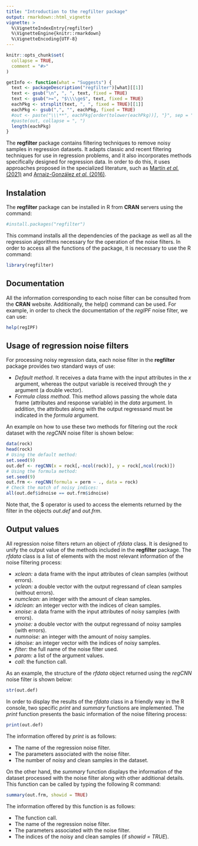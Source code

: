 ```yaml
---
title: "Introduction to the regfilter package"
output: rmarkdown::html_vignette
vignette: >
  %\VignetteIndexEntry{regfilter}
  %\VignetteEngine{knitr::rmarkdown}
  %\VignetteEncoding{UTF-8}
---
```


```r
knitr::opts_chunk$set(
  collapse = TRUE,
  comment = "#>"
)

getInfo <- function(what = "Suggests") {
  text <- packageDescription("regfilter")[what][[1]]
  text <- gsub("\n", ", ", text, fixed = TRUE)
  text <- gsub(">=", "$\\\\ge$", text, fixed = TRUE)
  eachPkg <- strsplit(text, ", ", fixed = TRUE)[[1]]
  eachPkg <- gsub(",", "", eachPkg, fixed = TRUE)
  #out <- paste("\\\**", eachPkg[order(tolower(eachPkg))], "}", sep = "")
  #paste(out, collapse = ", ")
  length(eachPkg)
}
```

<p style="text-align:justify;">

The **regfilter** package contains filtering techniques to remove noisy samples in regression datasets. It adapts classic and recent filtering techniques for use in regression problems, and it also incorporates methods specifically designed for regression data. In order to do this, it uses approaches proposed in the specialized literature, such as <a href="https://ieeexplore.ieee.org/document/9585469">Martín <i>et al.</i> (2021)</a> and <a href="https://doi.org/10.1016/j.eswa.2015.12.046">Arnaiz-González <i>et al.</i> (2016)</a>.

</p>

## Instalation

<p style="text-align:justify;">

The **regfilter** package can be installed in R from **CRAN** servers using the command:

</p>

```r
#install.packages("regfilter")
```

<p style="text-align:justify;">

This command installs all the dependencies of the package as well as all the regression algorithms necessary for the operation of the noise filters. In order to access all the functions of the package, it is necessary to use the R command:

</p>

```r
library(regfilter)
```

## Documentation

<p style="text-align:justify;">

All the information corresponding to each noise filter can be consulted from the **CRAN** website. Additionally, the help() command can be used. For example, in order to check the documentation of the <i>regIPF</i> noise filter, we can use:

</p>

```r
help(regIPF)
```

## Usage of regression noise filters

<p style="text-align:justify;">

For processing noisy regression data, each noise filter in the **regfilter** package provides two standard ways of use:

</p>

<p style="text-align:justify;">

<ul>

<li><i>Default method</i>. It receives a data frame with the input attributes in the <i>x</i> argument, whereas the output variable is received through the <i>y</i> argument (a double vector).</li>

<li><i>Formula class method</i>. This method allows passing the whole data frame (attributes and response variable) in the <i>data</i> argument. In addition, the attributes along with the output regressand must be indicated in the <i>formula</i> argument.</li>

</ul>

</p>

<p style="text-align:justify;">

An example on how to use these two methods for filtering out the <i>rock</i> dataset with the <i>regCNN</i> noise filter is shown below:

</p>

```r
data(rock)
head(rock)
# Using the default method:
set.seed(9)
out.def <- regCNN(x = rock[,-ncol(rock)], y = rock[,ncol(rock)])
# Using the formula method:
set.seed(9)
out.frm <- regCNN(formula = perm ~ ., data = rock)
# Check the match of noisy indices:
all(out.def$idnoise == out.frm$idnoise)
```

<p style="text-align:justify;">

Note that, the $\$$ operator is used to access the elements returned by the filter in the objects $out.def$ and $out.frm$.

</p>

## Output values

<p style="text-align:justify;">

All regression noise filters return an object of <i>rfdata</i> class. It is designed to unify the output value of the methods included in the **regfilter** package. The <i>rfdata</i> class is a list of elements with the most relevant information of the noise filtering process:

</p>

<ul>

<li><i>xclean:</i> a data frame with the input attributes of clean samples (without errors).</li>

<li><i>yclean:</i> a double vector with the output regressand of clean samples (without errors).</li>

<li><i>numclean:</i> an integer with the amount of clean samples.</li>

<li><i>idclean:</i> an integer vector with the indices of clean samples.</li>

<li><i>xnoise:</i> a data frame with the input attributes of noisy samples (with errors).</li>

<li><i>ynoise:</i> a double vector with the output regressand of noisy samples (with errors).</li>

<li><i>numnoise:</i> an integer with the amount of noisy samples.</li>

<li><i>idnoise:</i> an integer vector with the indices of noisy samples.</li>

<li><i>filter:</i> the full name of the noise filter used.</li>

<li><i>param:</i> a list of the argument values.</li>

<li><i>call:</i> the function call.</li>

</ul>

As an example, the structure of the <i>rfdata</i> object returned using the <i>regCNN</i> noise filter is shown below:

```r
str(out.def)
```

<p style="text-align:justify;">

In order to display the results of the <i>rfdata</i> class in a friendly way in the R console, two specific <i>print</i> and <i>summary</i> functions are implemented. The <i>print</i> function presents the basic information of the noise filtering process:

</p>

```r
print(out.def)
```

<p style="text-align:justify;">

The information offered by <i>print</i> is as follows:

<ul>

<li>The name of the regression noise filter.</li>

<li>The parameters associated with the noise filter.</li>

<li>The number of noisy and clean samples in the dataset.</li>

</ul>

</p>

<p style="text-align:justify;">

On the other hand, the <i>summary</i> function displays the information of the dataset processed with the noise filter along with other additional details. This function can be called by typing the following R command:

</p>

```r
summary(out.frm, showid = TRUE)
```

<p style="text-align:justify;">

The information offered by this function is as follows:

</p>

<p style="text-align:justify;">

<ul>

<li>The function call.</li>

<li>The name of the regression noise filter.</li>

<li>The parameters associated with the noise filter.</li>

<li>The indices of the noisy and clean samples (if <i>showid = TRUE</i>).</li>

</ul>

</p>
